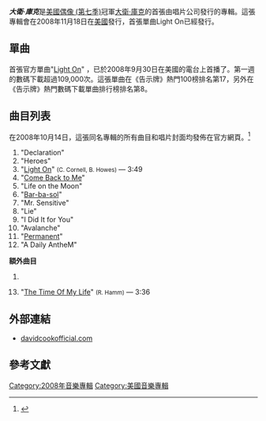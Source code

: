 {{Link style|time=2015-12-11T09:36:42+00:00}}
{{Infobox Album | <!-- See Wikipedia:WikiProject_Albums -->
|  Name        = 大衛·庫克(David Cook)
|  Type        = 專輯
|  Artist      = [[大衛·庫克|大衛·庫克]]
|  Cover       = 
|  Released    = 2008年11月18日
|  Label = [[:en:RCA_Records|RCA]] [[:en:19_Recordings|19 Records]]
|  Producer    = Rob Cavallo
|  Last album  = ''Analog Heart''<br>(2007年)
|  This album  = '''''David Cook'''''<br>(2008年)
|  Next album  = TBA
| Misc        = {{Singles
| Name           = 大衛·庫克
| Type           = 專輯
| Single 1       = Light On
| Single 1 date  = 2008年9月30日 
}}
}}

'''''大衛·庫克'''''是[[美國偶像_(第七季)|美國偶像 (第七季)]]冠軍[[大衛·庫克|大衛·庫克]]的首張由唱片公司發行的專輯。這張專輯會在2008年11月18日在[[美國|美國]]發行，首張單曲Light On已經發行。

==單曲==
首張官方單曲"[[:en:Light_On|Light On]]" ，已於2008年9月30日在美國的電台上首播了。第一週的數碼下載超過109,000次。這張單曲在《告示牌》熱門100榜排名第17，另外在《告示牌》熱門數碼下載單曲排行榜排名第8。

==曲目列表==
在2008年10月14日，這張同名專輯的所有曲目和唱片封面均發佈在官方網頁。<ref name="David Cook Official">{{citeweb|url=http://www.davidcookofficial.com/|title=David Cook Official|access-date=2008-10-16|archive-date=2015-04-11|archive-url=https://web.archive.org/web/20150411161746/http://www.davidcookofficial.com/|dead-url=no}}</ref>

# "Declaration"
# "Heroes"
# "[[:en:Light_On|Light On]]" <small> (C. Cornell, B. Howes)</small> — 3:49
# "[[:en:Come_Back_to_Me_(David_Cook_song)|Come Back to Me]]"
# "Life on the Moon"
# "[[:en:Bar-ba-sol|Bar-ba-sol]]"
# "Mr. Sensitive"
# "Lie"
# "I Did It for You"
# "Avalanche"
# "[[:en:Permanent_(David_Cook_song)|Permanent]]"
# "A Daily AntheM"

'''額外曲目'''
#<li value=13>"[[:en:The_Time_of_My_Life_(David_Cook_song)|The Time Of My Life]]"  <small> (R. Hamm)</small> — 3:36

==外部連結==
* [http://www.davidcookofficial.com davidcookofficial.com] {{Wayback|url=http://www.davidcookofficial.com/ |date=20150411161746 }}

== 參考文獻 ==

{{reflist}}

[[Category:2008年音樂專輯|Category:2008年音樂專輯]]
[[Category:美國音樂專輯|Category:美國音樂專輯]]